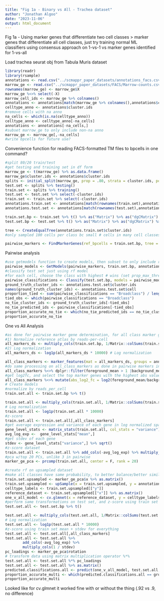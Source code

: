```yaml
---
title: "Fig 1a - Binary vs All - Trachea dataset"
author: "Jonathan Algoo"
date: "2023-11-06"
output: html_document
---
```


Fig 1a - Using marker genes that differentiate two cell classes > marker genes that differentiate all cell classes, just try training normal ML classifiers using consensus approach on 1-vs-1 vs marker genes identified for 1-vs-all

Load trachea seurat obj from Tabula Muris dataset
```r
library(readr)
library(rsample)
annotations <- read.csv("../scmappr_paper_datasets/annotations_facs.csv") %>% dplyr::filter(tissue == "Marrow")
marrow_ge <- read.csv("../scmappr_paper_datasets/FACS/Marrow-counts.csv")
rownames(marrow_ge) <- marrow_ge$X
marrow_ge %<>% select(-X)
marrow_cell_ids <- marrow_ge %>% colnames()
annotations <- annotations[match(marrow_ge %>% colnames(),annotations$cell),]
celltype_anno <- annotations$cluster.ids
#remove cells with na anno
na_cells <- which(is.na(celltype_anno))
celltype_anno <- celltype_anno[-na_cells]
annotations <- annotations[-na_cells,]
#subset marrow_ge to only include non-na anno
marrow_ge <- marrow_ge[,-na_cells]
#write bpcells for future use?
```
Convenience function for reading FACS-formatted TM files to bpcells in one command? 

```r
#split 80/20 train/test
#get testing and training set in df form
marrow_ge <- t(marrow_ge) %>% as.data.frame()
marrow_ge$cluster.ids <- annotations$cluster.ids
splits <- initial_split(marrow_ge, prop = .80, strata = cluster.ids, pool = 0)
test.set <- splits %>% testing() 
train.set <- splits %>% training()
test.set <- test.set %>% select(-cluster.ids)
train.set <- train.set %>% select(-cluster.ids)
annotations.train.set <- annotations[match(rownames(train.set),annotations$cell),]
annotations.test.set <- annotations[match(rownames(test.set),annotations$cell),]

```

```r
train.set.bp <- train.set %>% t() %>% as("Matrix") %>% as("dgCMatrix") %>% as("IterableMatrix")
test.set.bp <- test.set %>% t() %>% as("Matrix") %>% as("dgCMatrix") %>% as("IterableMatrix")

```


```r
tree <- CreateEqualTree(annotations.train.set$cluster.ids)
#only sampled 100 cells per class bc small # cells in many cell classes

pairwise_markers <- FindMarkerGenes(ref_bpcells = train.set.bp, tree = tree, ref_metadata = annotations.train.set,metadata_cluster_column = "cluster.ids",n_cells_sampled = 100,metadata_cell_label_column = "cell")

```
Pairwise analysis 
```r
#use getmodels function to create models, then subset to only include rf for this analysis
pairwise_models <- GetModels(pairwise_markers, train.set.bp, annotations.train.set, tree, "cluster.ids", "cell", n_cells_sampled = 100, models_to_include = "elastic_net")
#classify test set just using rf model
#for each cell, choose the class with highest # wins (set prop_max_threshold to 0 to only choose the winningmost irrespective of other class scores for each cell)
pairwise_classifications <- Classify(test.set.bp, models = pairwise_models, tree_struc = tree, prop_max_threshold = 0)
ground_truth_cluster_ids <- annotations.test.set$cluster.ids 
names(ground_truth_cluster_ids) <- annotations.test.set$cell
proportion_tied <- sum(pairwise_classifications == "Broadclass") / length(pairwise_classifications)
tied_obs <- which(pairwise_classifications == "Broadclass")
no_tie_cluster_ids <- ground_truth_cluster_ids[-tied_obs]
no_tie_predicted_ids <- pairwise_classifications[-tied_obs]
proportion_accurate_no_tie <- which(no_tie_predicted_ids == no_tie_cluster_ids) %>% length() / length(no_tie_cluster_ids)
proportion_accurate_no_tie
```



One vs All Analysis 
```r
#as done for pairwise marker gene determination, for all class marker gene determination,
#1) Normalize reference atlas by reads-per-cell
all_markers_ds <- multiply_cols(train.set.bp, 1/Matrix::colSums(train.set.bp))
#2) Log normalization
all_markers_ds <- log1p(all_markers_ds * 10000) # Log normalization

all_class_markers <- marker_features(mat = all_markers_ds, groups = annotations.train.set$cluster.ids, method = "wilcoxon")
#do same processing on all_class_markers as done in pairwise markers in FindMarkerGenes function
all_class_markers %<>% dplyr::filter(foreground_mean > 1 |background_mean > 1) %>% dplyr::select(-background) %>% dplyr::distinct(feature, .keep_all = TRUE) %>% dplyr::mutate(log2_fc = log2(foreground_mean/background_mean))
#get log2fc, and select the top marker genes with the highest abs value log2fc
all_class_markers %<>% mutate(abs_log2_fc = log2(foreground_mean/background_mean) %>% abs()) %>% arrange(abs_log2_fc) %>% slice_max(abs_log2_fc, n = 10, by = foreground) %>% pull(feature)
# Create models
#normalize by reads_per_cell
train.set.all <- train.set.bp %>% t()

train.set.all <- multiply_cols(train.set.all, 1/Matrix::colSums(train.set.all))
# Log normalization
train.set.all <- log1p(train.set.all * 10000) 
#z-score
train.set.all <- train.set.all[,all_class_markers]
#get average expression and variance of each gene in log normalized space 
gene_level_stats <- matrix_stats(train.set.all, col_stats = "variance")$col_stats
avg_log_exp <-  gene_level_stats["mean",]
#get stdev of each gene
stdev <- gene_level_stats["variance",] %>% sqrt()
#z-score dataset
train.set.all <- train.set.all %>% add_cols(-avg_log_exp) %>% multiply_cols(1/stdev)
#pca w/top 20 PCs, unlike 3 in pairwise
marker_ge_pca <- prcomp(train.set.all, center = F, rank = 20)

#create rf on upsampled dataset
#make all classes have same probability, to better balance/better similarity to pairwise method
train.set.upsampled <- marker_ge_pca$x %>% as.matrix()
train.set.upsampled <- upSample(x = train.set.upsampled, y = annotations.train.set$cluster.ids %>% as.factor(), yname = "celltype_labels", list = T)
celltype_labels <- train.set.upsampled[["y"]]
reference_dataset <- train.set.upsampled[["x"]] %>% as.matrix()
one_v_all_model <- cv.glmnet(x = reference_dataset, y = celltype_labels, family = "multinomial", alpha = .5) #can try grouped and not grouped
#perform same transformations on test set, and z-score using train set m + sd
test.set.all <- test.set.bp %>% t()

test.set.all <- multiply_cols(test.set.all, 1/Matrix::colSums(test.set.all))
# Log normalization
test.set.all <- log1p(test.set.all * 10000) 
#z-score using train set mean + stdev for everything
test.set.all <- test.set.all[,all_class_markers]
test.set.all <- test.set.all %>%
        add_cols(-avg_log_exp) %>%
        multiply_cols(1 / stdev)
pc_loadings <- marker_ge_pca$rotation
# transform data using matrix multiplication operator %*%
test.set.all <- test.set.all %*% pc_loadings
test.set.all <- test.set.all %>% as.matrix()
predicted.classifications.all <- predict(one_v_all_model, test.set.all, s = "lambda.1se", type = "class") %>% as.character() %>% set_names(rownames(nonsparse_mat)) 
proportion_accurate_multi <- which(predicted.classifications.all == ground_truth_cluster_ids) %>% length() / length(ground_truth_cluster_ids)
proportion_accurate_multi
```
Looked like for cv.glmnet it worked fine with or without the thing (.92 vs .9, no difference)